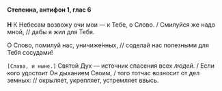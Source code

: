 #### Степенна, антифон 1, глас 6

**Н** К Небесам возвожу очи мои — к Тебе, о Слово. / Смилуйся же надо мной, // дабы я жил для Тебя.

О Слово, помилуй нас, уничиже́нных, // соделай нас полезными для Тебя сосудами!

<R>`[Слава, и ныне.]`</R> Святой Дух — источник спасения всех *людей*. / Если кого удостоит Он дыханием Своим, / того тотчас возносит от дел земных: // окрыляет, укрепляет, устремляет ввысь.
